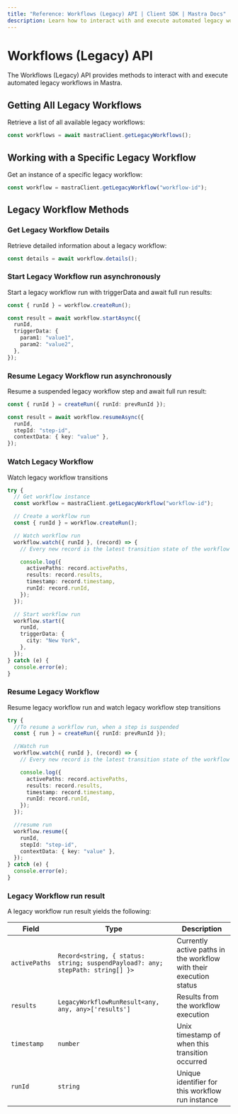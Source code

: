 ```yaml
---
title: "Reference: Workflows (Legacy) API | Client SDK | Mastra Docs"
description: Learn how to interact with and execute automated legacy workflows in Mastra using the client-js SDK.
---
```


# Workflows (Legacy) API

The Workflows (Legacy) API provides methods to interact with and execute automated legacy workflows in Mastra.

## Getting All Legacy Workflows

Retrieve a list of all available legacy workflows:

```typescript
const workflows = await mastraClient.getLegacyWorkflows();
```

## Working with a Specific Legacy Workflow

Get an instance of a specific legacy workflow:

```typescript
const workflow = mastraClient.getLegacyWorkflow("workflow-id");
```

## Legacy Workflow Methods

### Get Legacy Workflow Details

Retrieve detailed information about a legacy workflow:

```typescript
const details = await workflow.details();
```

### Start Legacy Workflow run asynchronously

Start a legacy workflow run with triggerData and await full run results:

```typescript
const { runId } = workflow.createRun();

const result = await workflow.startAsync({
  runId,
  triggerData: {
    param1: "value1",
    param2: "value2",
  },
});
```

### Resume Legacy Workflow run asynchronously

Resume a suspended legacy workflow step and await full run result:

```typescript
const { runId } = createRun({ runId: prevRunId });

const result = await workflow.resumeAsync({
  runId,
  stepId: "step-id",
  contextData: { key: "value" },
});
```

### Watch Legacy Workflow

Watch legacy workflow transitions

```typescript
try {
  // Get workflow instance
  const workflow = mastraClient.getLegacyWorkflow("workflow-id");

  // Create a workflow run
  const { runId } = workflow.createRun();

  // Watch workflow run
  workflow.watch({ runId }, (record) => {
    // Every new record is the latest transition state of the workflow run

    console.log({
      activePaths: record.activePaths,
      results: record.results,
      timestamp: record.timestamp,
      runId: record.runId,
    });
  });

  // Start workflow run
  workflow.start({
    runId,
    triggerData: {
      city: "New York",
    },
  });
} catch (e) {
  console.error(e);
}
```

### Resume Legacy Workflow

Resume legacy workflow run and watch legacy workflow step transitions

```typescript
try {
  //To resume a workflow run, when a step is suspended
  const { run } = createRun({ runId: prevRunId });

  //Watch run
  workflow.watch({ runId }, (record) => {
    // Every new record is the latest transition state of the workflow run

    console.log({
      activePaths: record.activePaths,
      results: record.results,
      timestamp: record.timestamp,
      runId: record.runId,
    });
  });

  //resume run
  workflow.resume({
    runId,
    stepId: "step-id",
    contextData: { key: "value" },
  });
} catch (e) {
  console.error(e);
}
```

### Legacy Workflow run result

A legacy workflow run result yields the following:

| Field         | Type                                                                           | Description                                                        |
| ------------- | ------------------------------------------------------------------------------ | ------------------------------------------------------------------ |
| `activePaths` | `Record<string, { status: string; suspendPayload?: any; stepPath: string[] }>` | Currently active paths in the workflow with their execution status |
| `results`     | `LegacyWorkflowRunResult<any, any, any>['results']`                            | Results from the workflow execution                                |
| `timestamp`   | `number`                                                                       | Unix timestamp of when this transition occurred                    |
| `runId`       | `string`                                                                       | Unique identifier for this workflow run instance                   |
